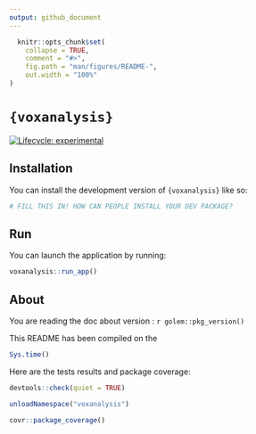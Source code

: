 ```yaml
---
output: github_document
---
```


<!-- README.md is generated from README.Rmd. Please edit that file -->

```r
  knitr::opts_chunk$set(
    collapse = TRUE,
    comment = "#>",
    fig.path = "man/figures/README-",
    out.width = "100%"
)
```

# `{voxanalysis}`

<!-- badges: start -->
[![Lifecycle: experimental](https://img.shields.io/badge/lifecycle-experimental-orange.svg)](https://lifecycle.r-lib.org/articles/stages.html#experimental)
<!-- badges: end -->

## Installation

You can install the development version of `{voxanalysis}` like so:

```r
# FILL THIS IN! HOW CAN PEOPLE INSTALL YOUR DEV PACKAGE?
```

## Run

You can launch the application by running:

```r
voxanalysis::run_app()
```

## About

You are reading the doc about version : `r golem::pkg_version()`

This README has been compiled on the

```r
Sys.time()
```

Here are the tests results and package coverage:

```r
devtools::check(quiet = TRUE)
```

```r
unloadNamespace("voxanalysis")
```

```r
covr::package_coverage()
```
